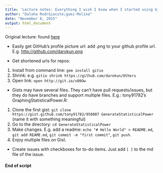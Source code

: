 ```yaml
---
title: 'Lecture notes: Everything I wish I knew when I started using GitHub'
author: "Daloha Rodr&iacute;guez-Molina"
date: "November 8, 2015"
output: html_document
---
```


Original lecture: found [here](https://www.youtube.com/watch?v=KDUtjZHIx44)

* Easily get GitHub's profile picture url: add .png to your github profile url. E.g. [http://github.com/darokun.png](http://github.com/darokun.png)

* Get shortened urls for repos: 
1. Install from command line: `gem install gitio`
2. Shrink: e.g. `gitio shrink https://github.com/darokun/Others`
3. Open link: `open http://git.io/v80Ow`

* Gists may have several files. They can't have pull requests/issues, but they do have branches and support multiple files. E.g.: tony91782's GraphingStatisticalPower.R:
1. Clone the first gist: `git clone https://gist.github.com/tony91782/950807 GenerateStatisticalPower` (name it with something meaningful)
2. Go to the directory: `cd GenerateStatisticalPower`
3. Make changes. E.g. add a readme: `echo "# Hello World" > README.md`, `git add REAME.md`, `git commit -m "first commit"`, `git push`.
4. Enjoy multiple files on Gist.

* Create issues with checkboxes for to-do items. Just add `[ ]` to the md file of the issue.

#### End of script